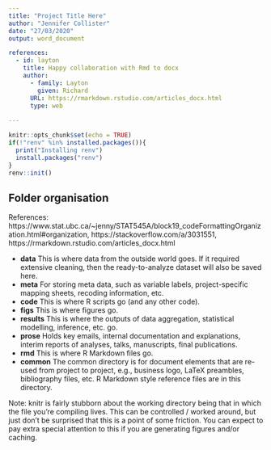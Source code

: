 ```yaml
---
title: "Project Title Here"
author: "Jennifer Collister"
date: "27/03/2020"
output: word_document

references:
  - id: layton
    title: Happy collaboration with Rmd to docx
    author:
      - family: Layton
        given: Richard
      URL: https://rmarkdown.rstudio.com/articles_docx.html
      type: web
      
---
```


```r
knitr::opts_chunk$set(echo = TRUE)
if(!"renv" %in% installed.packages()){
  print("Installing renv")
  install.packages("renv")
}
renv::init()
```

## Folder organisation

References: https://www.stat.ubc.ca/~jenny/STAT545A/block19_codeFormattingOrganization.html#organization, https://stackoverflow.com/a/3031551, https://rmarkdown.rstudio.com/articles_docx.html

* **data** This is where data from the outside world goes. If it required extensive cleaning, then the ready-to-analyze dataset will also be saved here.
* **meta** For storing meta data, such as variable labels, project-specific mapping sheets, recoding information, etc.
* **code** This is where R scripts go (and any other code).
* **figs** This is where figures go.
* **results** This is where the outputs of data aggregation, statistical modelling, inference, etc. go.
* **prose** Holds key emails, internal documentation and explanations, interim reports of analyses, talks, manuscripts, final publications.
* **rmd** This is where R Markdown files go.
* **common** The common directory is for document elements that are re-used from project to project, e.g., business logo, LaTeX preambles, bibliography files, etc. R Markdown style reference files are in this directory. 

Note: knitr is fairly stubborn about the working directory being that in which the file you're compiling lives. 
This can be controlled / worked around, but just don't be surprised that this is a point of some friction. 
You can expect to pay extra special attention to this if you are generating figures and/or caching.





